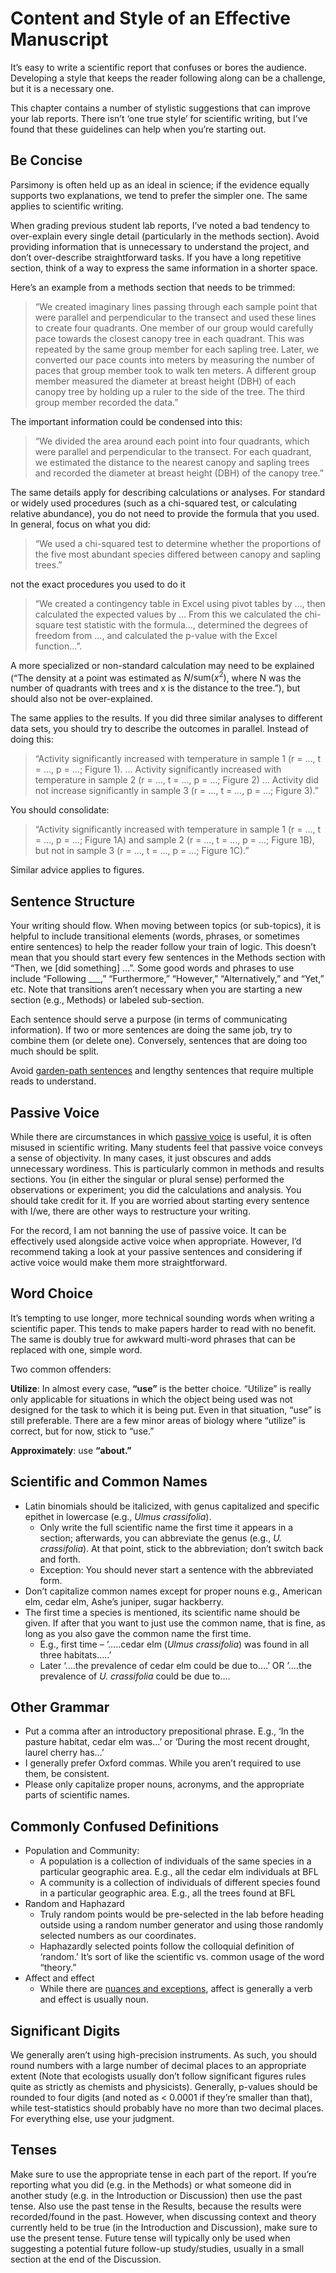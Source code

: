# Content and Style of an Effective Manuscript {#style}

It's easy to write a scientific report that confuses or bores the audience.  Developing a style that keeps the reader following along can be a challenge, but it is a necessary one.

This chapter contains a number of stylistic suggestions that can improve your lab reports. There isn't 'one true style' for scientific writing, but I've found that these guidelines can help when you're starting out.

## Be Concise

Parsimony is often held up as an ideal in science; if the evidence equally supports two explanations, we tend to prefer the simpler one.  The same applies to scientific writing. 

When grading previous student lab reports, I’ve noted a bad tendency to over-explain every single detail (particularly in the methods section). Avoid providing information that is unnecessary to understand the project, and don't over-describe straightforward tasks.  If you have a long repetitive section, think of a way to express the same information in a shorter space.

Here's an example from a methods section that needs to be trimmed:

> "We created imaginary lines passing through each sample point that were parallel and perpendicular to the transect and used these lines to create four quadrants.  One member of our group would carefully pace towards the closest canopy tree in each quadrant.  This was repeated by the same group member for each sapling tree.  Later, we converted our pace counts into meters by measuring the number of paces that group member took to walk ten meters.  A different group member measured the diameter at breast height (DBH) of each canopy tree by holding up a ruler to the side of the tree.  The third group member recorded the data."

The important information could be condensed into this:

> "We divided the area around each point into four quadrants, which were parallel and perpendicular to the transect. For each quadrant, we estimated the distance to the nearest canopy and sapling trees and recorded the diameter at breast height (DBH) of the canopy tree." 


The same details apply for describing calculations or analyses.  For standard or widely used procedures (such as a chi-squared test, or calculating relative abundance), you do not need to provide the formula that you used.  In general, focus on what you did:

> "We used a chi-squared test to determine whether the proportions of the five most abundant species differed between canopy and sapling trees."

not the exact procedures you used to do it

> "We created a contingency table in Excel using pivot tables by ..., then calculated the expected values by ... From this we calculated the chi-square test statistic with the formula..., determined the degrees of freedom from ..., and calculated the p-value with the Excel function...". 

A more specialized or non-standard calculation may need to be explained ("The density at a point was estimated as $N / \text{sum}(x^2)$, where N was the number of quadrants with trees and x is the distance to the tree."), but should also not be over-explained.

The same applies to the results. If you did three similar analyses to different data sets, you should try to describe the outcomes in parallel. Instead of doing this:

> "Activity significantly increased with temperature in sample 1 (r = ..., t = ..., p = ...; Figure 1).
  ... 
  Activity significantly increased with temperature in sample 2 (r = ..., t = ..., p = ...; Figure 2)
  ...
  Activity did not increase significantly in sample 3 (r = ..., t = ..., p = ...; Figure 3)."  

You should consolidate:

> "Activity significantly increased with temperature in sample 1 (r = ..., t = ..., p = ...; Figure 1A) and sample 2 (r = ..., t = ..., p = ...; Figure 1B), but not in sample 3 (r = ..., t = ..., p = ...; Figure 1C)."  

Similar advice applies to figures. 

## Sentence Structure

Your writing should flow. When moving between topics (or sub-topics), it is helpful to include transitional elements (words, phrases, or sometimes entire sentences) to help the reader follow your train of logic. This doesn't mean that you should start every few sentences in the Methods section with "Then, we [did something] ...". Some good words and phrases to use include "Following ___," "Furthermore," "However," "Alternatively," and "Yet," etc. Note that transitions aren't necessary when you are starting a new section (e.g., Methods) or labeled sub-section. 

Each sentence should serve a purpose (in terms of communicating information).  If two or more sentences are doing the same job, try to combine them (or delete one).  Conversely, sentences that are doing too much should be split.

Avoid [garden-path sentences](https://en.wikipedia.org/wiki/Garden-path_sentence) and lengthy sentences that require multiple reads to understand. 

## Passive Voice

While there are circumstances in which [passive voice](https://www.quickanddirtytips.com/education/grammar/active-voice-versus-passive-voice) is useful, it is often misused in scientific writing. Many students feel that passive voice conveys a sense of objectivity.  In many cases, it just obscures and adds unnecessary wordiness.  This is particularly common in methods and results sections.  You (in either the singular or plural sense) performed the observations or experiment; you did the calculations and analysis.  You should take credit for it. If you are worried about starting every sentence with I/we, there are other ways to restructure your writing.

For the record, I am not banning the use of passive voice.  It can be effectively used alongside active voice when appropriate.  However, I'd recommend taking a look at your passive sentences and considering if active voice would make them more straightforward.

## Word Choice

It's tempting to use longer, more technical sounding words when writing a scientific paper.  This tends to make papers harder to read with no benefit. The same is doubly true for awkward multi-word phrases that can be replaced with one, simple word. 

Two common offenders:

**Utilize**: In almost every case, **"use"** is the better choice.  "Utilize" is really only applicable for situations in which the object being used was not designed for the task to which it is being put.  Even in that situation, "use" is still preferable.  There are a few minor areas of biology where "utilize" is correct, but for now, stick to "use."

**Approximately**: use **"about."**


## Scientific and Common Names

- Latin binomials should be italicized, with genus capitalized and specific epithet in lowercase (e.g., *Ulmus crassifolia*).  
  - Only write the full scientific name the first time it appears in a section; afterwards, you can abbreviate the genus (e.g., *U. crassifolia*). At that point, stick to the abbreviation; don't switch back and forth.
  - Exception: You should never start a sentence with the abbreviated form.
- Don’t capitalize common names except for proper nouns e.g., American elm, cedar elm, Ashe's juniper, sugar hackberry.  
- The first time a species is mentioned, its scientific name should be given.  If after that you want to just use the common name, that is fine, as long as you also gave the common name the first time.  
  - E.g., first time – ‘…..cedar elm (*Ulmus crassifolia*) was found in all three habitats…..’ 
  - Later ‘….the prevalence of cedar elm could be due to….’ OR ‘….the prevalence of *U. crassifolia* could be due to….

## Other Grammar

- Put a comma after an introductory prepositional phrase.  E.g., ‘In the pasture habitat, cedar elm was...’ or ‘During the most recent drought, laurel cherry has...’
- I generally prefer Oxford commas.  While you aren’t required to use them, be consistent.
- Please only capitalize proper nouns, acronyms, and the appropriate parts of scientific names.  

## Commonly Confused Definitions

- Population and Community: 
  - A population is a collection of individuals of the same species in a particular geographic area. E.g., all the cedar elm individuals at BFL
  - A community is a collection of individuals of different species found in a particular geographic area.  E.g., all the trees found at BFL
- Random and Haphazard
  - Truly random points would be pre-selected in the lab before heading outside using a random number generator and using those randomly selected numbers as our coordinates.
  - Haphazardly selected points follow the colloquial definition of 'random.'  It's sort of like the scientific vs. common usage of the word "theory."
- Affect and effect
  - While there are [nuances and exceptions](https://www.grammarly.com/blog/affect-vs-effect/), affect is generally a verb and effect is usually noun.


## Significant Digits 

We generally aren't using high-precision instruments.  As such, you should round numbers with a large number of decimal places to an appropriate extent (Note that ecologists usually don't follow significant figures rules quite as strictly as chemists and physicists).  Generally, p-values should be rounded to four digits (and noted as < 0.0001 if they're smaller than that), while test-statistics should probably have no more than two decimal places.  For everything else, use your judgment.

## Tenses

Make sure to use the appropriate tense in each part of the report. If you're reporting what you did (e.g. in the Methods) or what someone did in another study (e.g. in the Introduction or Discussion) then use the past tense. Also use the past tense in the Results, because the results were recorded/found in the past. However, when discussing context and theory currently held to be true (in the Introduction and Discussion), make sure to use the present tense. Future tense will typically only be used when suggesting a potential future follow-up study/studies, usually in a small section at the end of the Discussion.
